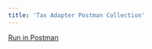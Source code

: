 ```yaml
---
title: 'Tax Adapter Postman Collection'
---
```

[Run in Postman](https://chargebee.postman.co/workspace/Tax-team~9489def3-7902-4029-a8f5-de6410aa5bbf)